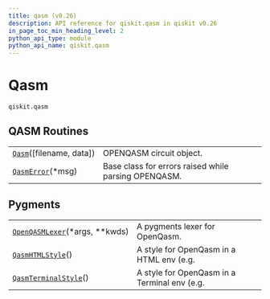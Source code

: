 ```yaml
---
title: qasm (v0.26)
description: API reference for qiskit.qasm in qiskit v0.26
in_page_toc_min_heading_level: 2
python_api_type: module
python_api_name: qiskit.qasm
---
```


<span id="module-qiskit.qasm" />

<span id="qiskit-qasm" />

<span id="qasm-qiskit-qasm" />

# Qasm

`qiskit.qasm`

## QASM Routines

|                                                                     |                                                      |
| ------------------------------------------------------------------- | ---------------------------------------------------- |
| [`Qasm`](qiskit.qasm.Qasm "qiskit.qasm.Qasm")(\[filename, data])    | OPENQASM circuit object.                             |
| [`QasmError`](qiskit.qasm.QasmError "qiskit.qasm.QasmError")(\*msg) | Base class for errors raised while parsing OPENQASM. |

## Pygments

|                                                                                            |                                              |
| ------------------------------------------------------------------------------------------ | -------------------------------------------- |
| [`OpenQASMLexer`](qiskit.qasm.OpenQASMLexer "qiskit.qasm.OpenQASMLexer")(\*args, \*\*kwds) | A pygments lexer for OpenQasm.               |
| [`QasmHTMLStyle`](qiskit.qasm.QasmHTMLStyle "qiskit.qasm.QasmHTMLStyle")()                 | A style for OpenQasm in a HTML env (e.g.     |
| [`QasmTerminalStyle`](qiskit.qasm.QasmTerminalStyle "qiskit.qasm.QasmTerminalStyle")()     | A style for OpenQasm in a Terminal env (e.g. |

